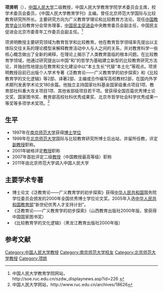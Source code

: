 {{BLP unsourced|time=2009-09-06T08:11:24+00:00}}
'''项贤明'''（{{bd|1965年|10月|||X项}}），[[中国人民大学|中国人民大学]]二级教授，中国人民大学教育学院学术委员会主席，校学术委员会委员，《中国人民大学教育学刊》主编。曾任北京师范大学国际与比较教育研究所所长。主要研究方向为广义教育学理论和比较教育方法论。现任[[中国教育学会|中国教育学会]]比较教育分会常务理事，[[中国民主促进会|中国民主促进会]]中央教育委员会副主任，中国民主促进会北京市委青年工作委员会副主任。<ref>中国人民大学教育学院网站，http://soe.ruc.edu.cn/szdw_displaynews.asp?id=226 {{Wayback|url=http://soe.ruc.edu.cn/szdw_displaynews.asp?id=226 |date=20120608072419 }}</ref>

项贤明教授主要研究领域为教育哲学和比较教育。他在教育哲学领域率先提出以主体际交往关系的理论模型来解释教育活动中人与人之间的关系，并对教育科学一些核心概念做出了全新的阐释，在理论上揭示了人类教育面临的根本问题。在比较教育学领域，他通过研究提出以中国“和”的哲学为基础建立新型的比较教育研究方法论，并独创性地提出在教育和文化建设中以“本土生长”代替“本土化”等观点。项贤明教授目前已出版个人学术专著《泛教育论——广义教育学的初步探索》和《比较教育学的文化逻辑》等2部、译著2部、主编或合作编写高校教材2部，在国内外学术期刊发表学术论文180余篇。他独立主持国家社科基金国家级重点项目1项、教育部社科重大攻关项目1项、其他省部级项目若干项。曾获得全国百篇优秀博士论文奖、国家图书奖、教育部高校社科优秀成果奖、北京市哲学社会科学优秀成果一等奖等多项学术奖项。<ref>中国人民大学网站，http://www.ruc.edu.cn/archives/18626</ref>

==生平 ==
*1997年在[[南京师范大学|南京师范大学]]获得[[博士学位|博士学位]]
*1999年在[[北京师范大学|北京师范大学]]国际与比较教育研究所博士后出站，并留所任教，评定[[副教授|副教授]]职称。
*2001年破格评定[[教授|教授]]职称
*2007年首批评定二级[[教授|教授]]（中国教授最高等级）职称
*2011年由北京师范大学调入中国人民大学

== 主要学术专著 ==
*博士论文《泛教育论——广义教育学的初步探索》获得[[中华人民共和国|中华人民共和国]]国务院学位委员会颁发的2000年全国优秀博士学位论文奖。2005年入选[[中华人民共和国教育部|中华人民共和国教育部]]“新世纪优秀人才支持计划”。
*《泛教育论——广义教育学的初步探索》（山西教育出版社2000年版，曾获得中国国家图书奖）
*《比较教育学的文化逻辑》（黑龙江教育出版社2000年版）

==参考文献==
{{reflist}}


{{学者}}
{{Authority control}}
{{DEFAULTSORT:X}}
[[Category:中国人民大学教授|Category:中国人民大学教授]]
[[Category:南京师范大学校友|Category:南京师范大学校友]]
[[Category:北京师范大学教授|Category:北京师范大学教授]]
[[Category:项姓|Category:项姓]]